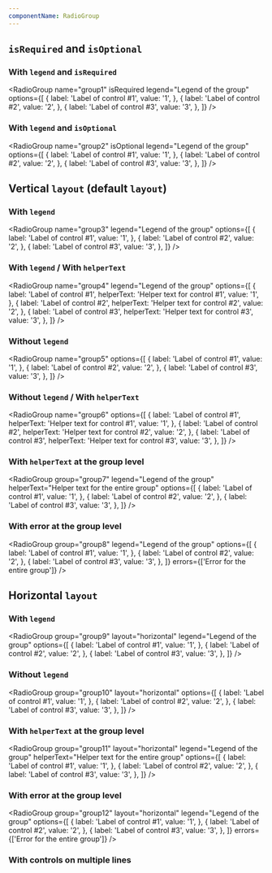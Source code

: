 ```yaml
---
componentName: RadioGroup
---
```


## `isRequired` and `isOptional`

### With `legend` and `isRequired`

<RadioGroup
	name="group1"
	isRequired
	legend="Legend of the group"
	options={[
		{
			label: 'Label of control #1',
			value: '1',
		},
		{
			label: 'Label of control #2',
			value: '2',
		},
		{
			label: 'Label of control #3',
			value: '3',
		},
	]}
/>

### With `legend` and `isOptional`

<RadioGroup
	name="group2"
	isOptional
	legend="Legend of the group"
	options={[
		{
			label: 'Label of control #1',
			value: '1',
		},
		{
			label: 'Label of control #2',
			value: '2',
		},
		{
			label: 'Label of control #3',
			value: '3',
		},
	]}
/>

## Vertical `layout` (default `layout`)

### With `legend`

<RadioGroup
	name="group3"
	legend="Legend of the group"
	options={[
		{
			label: 'Label of control #1',
			value: '1',
		},
		{
			label: 'Label of control #2',
			value: '2',
		},
		{
			label: 'Label of control #3',
			value: '3',
		},
	]}
/>

### With `legend` / With `helperText`

<RadioGroup
	name="group4"
	legend="Legend of the group"
	options={[
		{
			label: 'Label of control #1',
			helperText: 'Helper text for control #1',
			value: '1',
		},
		{
			label: 'Label of control #2',
			helperText: 'Helper text for control #2',
			value: '2',
		},
		{
			label: 'Label of control #3',
			helperText: 'Helper text for control #3',
			value: '3',
		},
	]}
/>

### Without `legend`

<RadioGroup
	name="group5"
	options={[
		{
			label: 'Label of control #1',
			value: '1',
		},
		{
			label: 'Label of control #2',
			value: '2',
		},
		{
			label: 'Label of control #3',
			value: '3',
		},
	]}
/>

### Without `legend` / With `helperText`

<RadioGroup
	name="group6"
	options={[
		{
			label: 'Label of control #1',
			helperText: 'Helper text for control #1',
			value: '1',
		},
		{
			label: 'Label of control #2',
			helperText: 'Helper text for control #2',
			value: '2',
		},
		{
			label: 'Label of control #3',
			helperText: 'Helper text for control #3',
			value: '3',
		},
	]}
/>

### With `helperText` at the group level

<RadioGroup
	group="group7"
	legend="Legend of the group"
	helperText="Helper text for the entire group"
	options={[
		{
			label: 'Label of control #1',
			value: '1',
		},
		{
			label: 'Label of control #2',
			value: '2',
		},
		{
			label: 'Label of control #3',
			value: '3',
		},
	]}
/>

### With error at the group level

<RadioGroup
	group="group8"
	legend="Legend of the group"
	options={[
		{
			label: 'Label of control #1',
			value: '1',
		},
		{
			label: 'Label of control #2',
			value: '2',
		},
		{
			label: 'Label of control #3',
			value: '3',
		},
	]}
	errors={['Error for the entire group']}
/>

## Horizontal `layout`

### With `legend`

<RadioGroup
	group="group9"
	layout="horizontal"
	legend="Legend of the group"
	options={[
		{
			label: 'Label of control #1',
			value: '1',
		},
		{
			label: 'Label of control #2',
			value: '2',
		},
		{
			label: 'Label of control #3',
			value: '3',
		},
	]}
/>

### Without `legend`

<RadioGroup
	group="group10"
	layout="horizontal"
	options={[
		{
			label: 'Label of control #1',
			value: '1',
		},
		{
			label: 'Label of control #2',
			value: '2',
		},
		{
			label: 'Label of control #3',
			value: '3',
		},
	]}
/>

### With `helperText` at the group level

<RadioGroup
	group="group11"
	layout="horizontal"
	legend="Legend of the group"
	helperText="Helper text for the entire group"
	options={[
		{
			label: 'Label of control #1',
			value: '1',
		},
		{
			label: 'Label of control #2',
			value: '2',
		},
		{
			label: 'Label of control #3',
			value: '3',
		},
	]}
/>

### With error at the group level

<RadioGroup
	group="group12"
	layout="horizontal"
	legend="Legend of the group"
	options={[
		{
			label: 'Label of control #1',
			value: '1',
		},
		{
			label: 'Label of control #2',
			value: '2',
		},
		{
			label: 'Label of control #3',
			value: '3',
		},
	]}
	errors={['Error for the entire group']}
/>

### With controls on multiple lines

<div style={{ maxWidth: 450 }}>
	<RadioGroup
		group="group13"
		layout="horizontal"
		legend="Legend of the group"
		options={[
			{ label: 'Sit amet', value: '1' },
			{ label: 'Consectetur adipiscing', value: '2' },
			{ label: 'Elit', value: '3' },
			{ label: 'Pellentesque erat', value: '4' },
			{ label: 'Lacinia', value: '5' },
			{ label: 'At magna', value: '6' },
		]}
	/>
</div>
